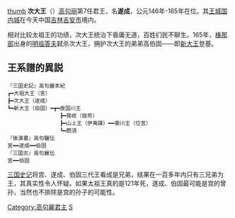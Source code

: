 {{unreferenced|time=2012-2-17}}
{{Infobox Korean name
|hangul=차대왕 
|hanja=次大王
|rr=Chadae-wang 
|mr=Ch'adae-wang  
|hangulborn=고수성
|hanjaborn=高遂成
|rrborn=Go Suseong 
|mrborn=Ko Suseong 
}}
[[image:Goguryeo-monarchs(6-11).PNG|thumb]]
'''次大王'''（{{bd|71年||165年||}}）[[高句丽|高句丽]]第7任君王，名'''遂成'''，公元146年-165年在位。其[[王城|王城]][[国内城|国内城]]在今天中国[[吉林|吉林]][[吉安市|吉安市]]境内。

相对比较太祖王的功绩，次大王统治下昏庸无道，百姓们民不聊生。165年，[[椽那部|椽那部]]出身的[[明临答夫|明临答夫]]弑杀次大王，拥护次大王的弟弟高伯固——即[[新大王|新大王]]登基。

==王系譜的異説==
 『三国史記』高句麗本紀
 ┏━大祖大王（宮）
 ┣━次大王（遂成）
 ┗━新大王（伯固）━┳━故国川王
 　　　　　　　　　　┣━発岐（抜奇）
 　　　　　　　　　　┣━山上王（伊夷謨）━━東川王（位宮）
 　　　　　　　　　　┗━罽須
 『後漢書』高句驪伝
 宮━━遂成━━伯固
 『三国志』高句麗伝
 宮━━伯固
[[三国史记|三国史记]]将宫、遂成、伯固三代王看成是兄弟，结果在一百多年内只有三兄弟为王，其真实性令人怀疑。如果太祖王真的是121年死，遂成、伯固最可能是宫的曾孙，当然也不排除是宫的孙子的可能性。
{{start box}}
{{s-before|[[太祖王|太祖王]]}}
{{s-title|[[高句丽君主列表|高句丽君主]]|146年-165年}}
{{s-after|[[新大王|新大王]]}}
{{end box}}
{{高句丽君主}}


[[Category:高句麗君主|Category:高句麗君主]]
[[Category:高姓|S]]